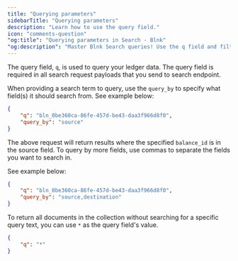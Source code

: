 ```yaml
---
title: "Querying parameters"
sidebarTitle: "Querying parameters"
description: "Learn how to use the query field."
icon: "comments-question"
"og:title": "Querying parameters in Search - Blnk" 
"og:description": "Master Blnk Search queries! Use the q field and filter_by for precise results. Explore multiple terms, exclusions, and find what you need fast!"
---
```



The query field, `q`, is used to query your ledger data. The query field is required in all search request payloads that you send to search endpoint.

When providing a search term to query, use the `query_by` to specify what field(s) it should search from. See example below:

```json Request
{
    "q": "bln_0be360ca-86fe-457d-be43-daa3f966d8f0",
    "query_by": "source"
}
```

The above request will return results where the specified `balance_id` is in the source field. To query by more fields, use commas to separate the fields you want to search in. 

See example below:

```json Request
{
    "q": "bln_0be360ca-86fe-457d-be43-daa3f966d8f0",
    "query_by": "source,destination"
}
```

To return all documents in the collection without searching for a specific query text, you can use `*` as the query field's value.

```json request
{
    "q": "*"
}
```

<NeedHelp />